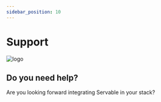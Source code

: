 ```yaml
---
sidebar_position: 10
---
```


# Support

![logo](/img/polar-bear-4.png)

## Do you need help?
Are you looking forward integrating Servable in your stack? 

